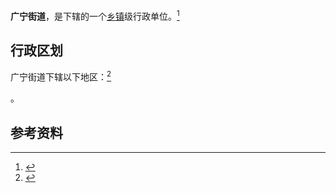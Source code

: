 {{中国乡级行政区|21/07/82/211/000}}

'''广宁街道'''，是{{PRC admin/fullname|21/07/82/007/000|3}}下辖的一个[[乡镇|乡镇]]级行政单位。<ref>{{PRC admin/ref sgc|{{PRC admin/parent|21/07/82/007/000}}}}</ref>

== 行政区划 ==

广宁街道下辖以下地区：<ref>{{PRC admin/ref sgc|21/07/82/007/000}}</ref>

{{PRC admin/children|21/07/82/007/000}}。

== 参考资料 ==

{{reflist}}

{{行政区划小作品}}
{{PRC admin/navcat|21/07/82/007/000}}